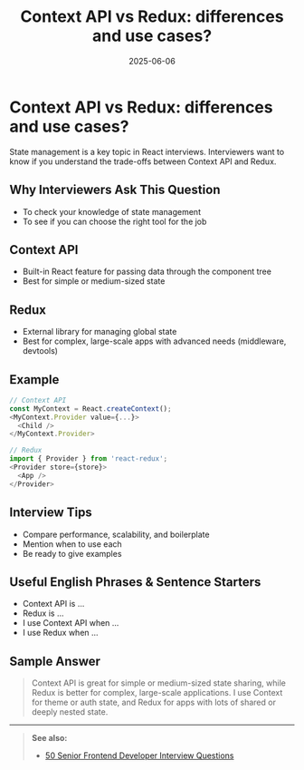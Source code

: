 ﻿---
title: 'Context API vs Redux: differences and use cases?'
date: '2025-06-06'
tags: ['interview', 'react', 'context api', 'redux', 'state management']
draft: false
summary: 'A clear comparison of Context API and Redux in React, with use cases, examples, and interview tips.'
authors: ['default']
layout: PostSimple
---

# Context API vs Redux: differences and use cases?

State management is a key topic in React interviews. Interviewers want to know if you understand the trade-offs between Context API and Redux.

## Why Interviewers Ask This Question

- To check your knowledge of state management
- To see if you can choose the right tool for the job

## Context API

- Built-in React feature for passing data through the component tree
- Best for simple or medium-sized state

## Redux

- External library for managing global state
- Best for complex, large-scale apps with advanced needs (middleware, devtools)

## Example

```js
// Context API
const MyContext = React.createContext();
<MyContext.Provider value={...}>
  <Child />
</MyContext.Provider>

// Redux
import { Provider } from 'react-redux';
<Provider store={store}>
  <App />
</Provider>
```

## Interview Tips

- Compare performance, scalability, and boilerplate
- Mention when to use each
- Be ready to give examples

## Useful English Phrases & Sentence Starters

- Context API is ...
- Redux is ...
- I use Context API when ...
- I use Redux when ...

## Sample Answer

> Context API is great for simple or medium-sized state sharing, while Redux is better for complex, large-scale applications. I use Context for theme or auth state, and Redux for apps with lots of shared or deeply nested state.

---

> **See also:**
>
> - [50 Senior Frontend Developer Interview Questions](./)
